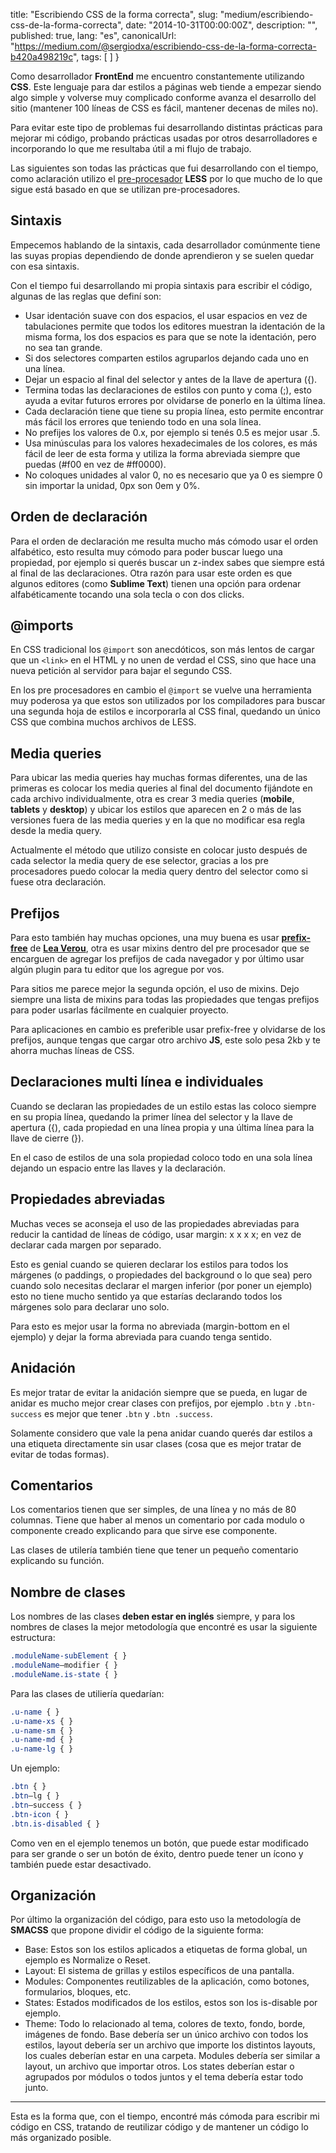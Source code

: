 
  title: "Escribiendo CSS de la forma correcta",
  slug: "medium/escribiendo-css-de-la-forma-correcta",
  date: "2014-10-31T00:00:00Z",
  description: "",
  published: true,
  lang: "es",
  canonicalUrl: "https://medium.com/@sergiodxa/escribiendo-css-de-la-forma-correcta-b420a498219c",
  tags: [
  ]
}


Como desarrollador **FrontEnd** me encuentro constantemente utilizando **CSS**. Este lenguaje para dar estilos a páginas web tiende a empezar siendo algo simple y volverse muy complicado conforme avanza el desarrollo del sitio (mantener 100 líneas de CSS es fácil, mantener decenas de miles no).

Para evitar este tipo de problemas fui desarrollando distintas prácticas para mejorar mi código, probando prácticas usadas por otros desarrolladores e incorporando lo que me resultaba útil a mi flujo de trabajo.

Las siguientes son todas las prácticas que fui desarrollando con el tiempo, como aclaración utilizo el [pre-procesador](/essays/medium/ventajas-y-desventajas-de-los-pre-procesadores-de-css) **LESS** por lo que mucho de lo que sigue está basado en que se utilizan pre-procesadores.

## Sintaxis

Empecemos hablando de la sintaxis, cada desarrollador comúnmente tiene las suyas propias dependiendo de donde aprendieron y se suelen quedar con esa sintaxis.

Con el tiempo fui desarrollando mi propia sintaxis para escribir el código, algunas de las reglas que definí son:

- Usar identación suave con dos espacios, el usar espacios en vez de tabulaciones permite que todos los editores muestran la identación de la misma forma, los dos espacios es para que se note la identación, pero no sea tan grande.
- Si dos selectores comparten estilos agruparlos dejando cada uno en una línea.
- Dejar un espacio al final del selector y antes de la llave de apertura ({).
- Termina todas las declaraciones de estilos con punto y coma (;), esto ayuda a evitar futuros errores por olvidarse de ponerlo en la última línea.
- Cada declaración tiene que tiene su propia línea, esto permite encontrar más fácil los errores que teniendo todo en una sola línea.
- No prefijes los valores de 0.x, por ejemplo si tenés 0.5 es mejor usar .5.
- Usa minúsculas para los valores hexadecimales de los colores, es más fácil de leer de esta forma y utiliza la forma abreviada siempre que puedas (#f00 en vez de #ff0000).
- No coloques unidades al valor 0, no es necesario que ya 0 es siempre 0 sin importar la unidad, 0px son 0em y 0%.

## Orden de declaración

Para el orden de declaración me resulta mucho más cómodo usar el orden alfabético, esto resulta muy cómodo para poder buscar luego una propiedad, por ejemplo si querés buscar un z-index sabes que siempre está al final de las declaraciones. Otra razón para usar este orden es que algunos editores (como **Sublime Text**) tienen una opción para ordenar alfabéticamente tocando una sola tecla o con dos clicks.

## @imports

En CSS tradicional los `@import` son anecdóticos, son más lentos de cargar que un `<link>` en el HTML y no unen de verdad el CSS, sino que hace una nueva petición al servidor para bajar el segundo CSS.

En los pre procesadores en cambio el `@import` se vuelve una herramienta muy poderosa ya que estos son utilizados por los compiladores para buscar una segunda hoja de estilos e incorporarla al CSS final, quedando un único CSS que combina muchos archivos de LESS.

## Media queries

Para ubicar las media queries hay muchas formas diferentes, una de las primeras es colocar los media queries al final del documento fijándote en cada archivo individualmente, otra es crear 3 media queries (**mobile**, **tablets** y **desktop**) y ubicar los estilos que aparecen en 2 o más de las versiones fuera de las media queries y en la que no modificar esa regla desde la media query.

Actualmente el método que utilizo consiste en colocar justo después de cada selector la media query de ese selector, gracias a los pre procesadores puedo colocar la media query dentro del selector como si fuese otra declaración.

## Prefijos

Para esto también hay muchas opciones, una muy buena es usar [**prefix-free**](http://leaverou.github.io/prefixfree/) de [**Lea Verou**](http://lea.verou.me/), otra es usar mixins dentro del pre procesador que se encarguen de agregar los prefijos de cada navegador y por último usar algún plugin para tu editor que los agregue por vos.

Para sitios me parece mejor la segunda opción, el uso de mixins. Dejo siempre una lista de mixins para todas las propiedades que tengas prefijos para poder usarlas fácilmente en cualquier proyecto.

Para aplicaciones en cambio es preferible usar prefix-free y olvidarse de los prefijos, aunque tengas que cargar otro archivo **JS**, este solo pesa 2kb y te ahorra muchas líneas de CSS.

## Declaraciones multi línea e individuales

Cuando se declaran las propiedades de un estilo estas las coloco siempre en su propia línea, quedando la primer línea del selector y la llave de apertura ({), cada propiedad en una línea propia y una última línea para la llave de cierre (}).

En el caso de estilos de una sola propiedad coloco todo en una sola línea dejando un espacio entre las llaves y la declaración.

## Propiedades abreviadas

Muchas veces se aconseja el uso de las propiedades abreviadas para reducir la cantidad de líneas de código, usar margin: x x x x; en vez de declarar cada margen por separado.

Esto es genial cuando se quieren declarar los estilos para todos los márgenes (o paddings, o propiedades del background o lo que sea) pero cuando solo necesitas declarar el margen inferior (por poner un ejemplo) esto no tiene mucho sentido ya que estarías declarando todos los márgenes solo para declarar uno solo.

Para esto es mejor usar la forma no abreviada (margin-bottom en el ejemplo) y dejar la forma abreviada para cuando tenga sentido.

## Anidación

Es mejor tratar de evitar la anidación siempre que se pueda, en lugar de anidar es mucho mejor crear clases con prefijos, por ejemplo `.btn` y `.btn-success` es mejor que tener `.btn` y `.btn .success`.

Solamente considero que vale la pena anidar cuando querés dar estilos a una etiqueta directamente sin usar clases (cosa que es mejor tratar de evitar de todas formas).

## Comentarios

Los comentarios tienen que ser simples, de una línea y no más de 80 columnas. Tiene que haber al menos un comentario por cada modulo o componente creado explicando para que sirve ese componente.

Las clases de utilería también tiene que tener un pequeño comentario explicando su función.

## Nombre de clases

Los nombres de las clases **deben estar en inglés** siempre, y para los nombres de clases la mejor metodología que encontré es usar la siguiente estructura:

```css
.moduleName-subElement { }
.moduleName—modifier { }
.moduleName.is-state { }
```

Para las clases de utiliería quedarían:

```css
.u-name { }
.u-name-xs { }
.u-name-sm { }
.u-name-md { }
.u-name-lg { }
```

Un ejemplo:

```css
.btn { }
.btn—lg { }
.btn—success { }
.btn-icon { }
.btn.is-disabled { }
```

Como ven en el ejemplo tenemos un botón, que puede estar modificado para ser grande o ser un botón de éxito, dentro puede tener un ícono y también puede estar desactivado.

## Organización

Por último la organización del código, para esto uso la metodología de **SMACSS** que propone dividir el código de la siguiente forma:

- Base: Estos son los estilos aplicados a etiquetas de forma global, un ejemplo es Normalize o Reset.
- Layout: El sistema de grillas y estilos específicos de una pantalla.
- Modules: Componentes reutilizables de la aplicación, como botones, formularios, bloques, etc.
- States: Estados modificados de los estilos, estos son los is-disable por ejemplo.
- Theme: Todo lo relacionado al tema, colores de texto, fondo, borde, imágenes de fondo.
  Base debería ser un único archivo con todos los estilos, layout debería ser un archivo que importe los distintos layouts, los cuales deberían estar en una carpeta. Modules debería ser similar a layout, un archivo que importar otros. Los states deberían estar o agrupados por módulos o todos juntos y el tema debería estar todo junto.

---

Esta es la forma que, con el tiempo, encontré más cómoda para escribir mi código en CSS, tratando de reutilizar código y de mantener un código lo más organizado posible.

